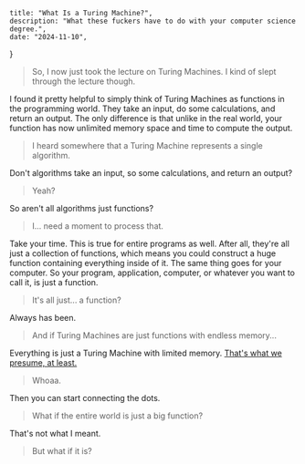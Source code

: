     title: "What Is a Turing Machine?",
    description: "What these fuckers have to do with your computer science degree.",
    date: "2024-11-10",
}

> So, I now just took the lecture on Turing Machines. I kind of slept through the lecture though.

I found it pretty helpful to simply think of Turing Machines as functions in the programming world. They take an input, do some calculations, and return an output. The only difference is that unlike in the real world, your function has now unlimited memory space and time to compute the output.

> I heard somewhere that a Turing Machine represents a single algorithm.

Don't algorithms take an input, so some calculations, and return an output?

> Yeah?

So aren't all algorithms just functions?

> I... need a moment to process that.

Take your time. This is true for entire programs as well. After all, they're all just a collection of functions, which means you could construct a huge function containing everything inside of it. The same thing goes for your computer. So your program, application, computer, or whatever you want to call it, is just a function. 

> It's all just... a function?

Always has been.

> And if Turing Machines are just functions with endless memory...

Everything is just a Turing Machine with limited memory. [That's what we presume, at least.](https://en.wikipedia.org/wiki/Church%E2%80%93Turing_thesis)

> Whoaa.

Then you can start connecting the dots. 

> What if the entire world is just a big function?

That's not what I meant.

> But what if it is?